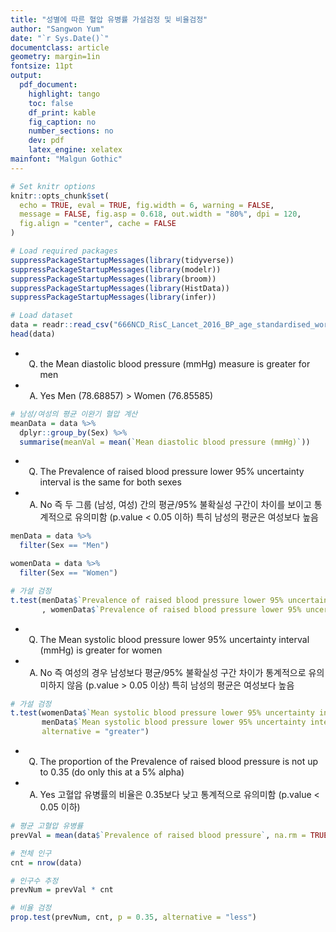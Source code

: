 ```yaml
---
title: "성별에 따른 혈압 유병률 가설검정 및 비율검정"
author: "Sangwon Yum"
date: "`r Sys.Date()`"
documentclass: article
geometry: margin=1in
fontsize: 11pt
output:
  pdf_document:
    highlight: tango
    toc: false
    df_print: kable
    fig_caption: no
    number_sections: no
    dev: pdf
    latex_engine: xelatex
mainfont: "Malgun Gothic"
---
```


```r
# Set knitr options
knitr::opts_chunk$set(
  echo = TRUE, eval = TRUE, fig.width = 6, warning = FALSE,
  message = FALSE, fig.asp = 0.618, out.width = "80%", dpi = 120,
  fig.align = "center", cache = FALSE
)

# Load required packages
suppressPackageStartupMessages(library(tidyverse))
suppressPackageStartupMessages(library(modelr))
suppressPackageStartupMessages(library(broom))
suppressPackageStartupMessages(library(HistData))
suppressPackageStartupMessages(library(infer))

# Load dataset
data = readr::read_csv("666NCD_RisC_Lancet_2016_BP_age_standardised_world.csv")
head(data)
```

- Q) the Mean diastolic blood pressure (mmHg) measure is greater for men
- A) Yes
     Men (78.68857) > Women (76.85585)
```r
# 남성/여성의 평균 이완기 혈압 계산
meanData = data %>%
  dplyr::group_by(Sex) %>% 
  summarise(meanVal = mean(`Mean diastolic blood pressure (mmHg)`))
```

- Q) The Prevalence of raised blood pressure lower 95% uncertainty interval is the same for both sexes
- A) No
     즉 두 그룹 (남성, 여성) 간의 평균/95% 불확실성 구간이 차이를 보이고 통계적으로 유의미함 (p.value < 0.05 이하)
     특히 남성의 평균은 여성보다 높음
```r
menData = data %>%
  filter(Sex == "Men") 

womenData = data %>%
  filter(Sex == "Women")

# 가설 검정
t.test(menData$`Prevalence of raised blood pressure lower 95% uncertainty interval`
       , womenData$`Prevalence of raised blood pressure lower 95% uncertainty interval`)
```

- Q) The Mean systolic blood pressure lower 95% uncertainty interval (mmHg) is greater for women
- A) No
     즉 여성의 경우 남성보다 평균/95% 불확실성 구간 차이가 통계적으로 유의미하지 않음 (p.value > 0.05 이상)
     특히 남성의 평균은 여성보다 높음
```r
# 가설 검정
t.test(womenData$`Mean systolic blood pressure lower 95% uncertainty interval (mmHg)`,
       menData$`Mean systolic blood pressure lower 95% uncertainty interval (mmHg)`, 
       alternative = "greater")
```

- Q) The proportion of the Prevalence of raised blood pressure is not up to 0.35 (do only this at a 5% alpha)
- A) Yes
     고혈압 유병률의 비율은 0.35보다 낮고 통계적으로 유의미함 (p.value < 0.05 이하)
```r
# 평균 고혈압 유병률
prevVal = mean(data$`Prevalence of raised blood pressure`, na.rm = TRUE)

# 전체 인구
cnt = nrow(data)

# 인구수 추정
prevNum = prevVal * cnt

# 비율 검정
prop.test(prevNum, cnt, p = 0.35, alternative = "less")
```